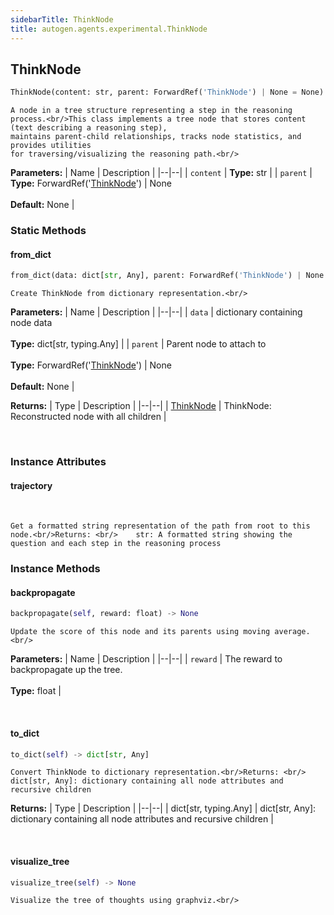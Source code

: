 ```yaml
---
sidebarTitle: ThinkNode
title: autogen.agents.experimental.ThinkNode
---
```

<h2 id="autogen.agents.experimental.ThinkNode" class="doc doc-heading">
    <code class="doc-symbol doc-symbol-heading doc-symbol-class"></code>
    <span class="doc doc-object-name doc-class-name">ThinkNode</span>
</h2>

```python
ThinkNode(content: str, parent: ForwardRef('ThinkNode') | None = None)
```

    A node in a tree structure representing a step in the reasoning process.<br/>This class implements a tree node that stores content (text describing a reasoning step),
    maintains parent-child relationships, tracks node statistics, and provides utilities
    for traversing/visualizing the reasoning path.<br/>

<b>Parameters:</b>
| Name | Description |
|--|--|
| `content` | **Type:** str |
| `parent` | **Type:** ForwardRef('[ThinkNode](/docs/api-reference/autogen/agents/experimental/ThinkNode)') \| None<br/><br/>**Default:** None |

### Static Methods

<code class="doc-symbol doc-symbol-heading doc-symbol-method"></code>
#### from_dict

```python
from_dict(data: dict[str, Any], parent: ForwardRef('ThinkNode') | None = None) -> ThinkNode
```

    Create ThinkNode from dictionary representation.<br/>

<b>Parameters:</b>
| Name | Description |
|--|--|
| `data` | dictionary containing node data<br/><br/>**Type:** dict[str, typing.Any] |
| `parent` | Parent node to attach to<br/><br/>**Type:** ForwardRef('[ThinkNode](/docs/api-reference/autogen/agents/experimental/ThinkNode)') \| None<br/><br/>**Default:** None |

<b>Returns:</b>
| Type | Description |
|--|--|
| [ThinkNode](/docs/api-reference/autogen/agents/experimental/ThinkNode) | ThinkNode: Reconstructed node with all children |

<br />

### Instance Attributes

<code class="doc-symbol doc-symbol-heading doc-symbol-attribute"></code>
#### trajectory
<br />

    Get a formatted string representation of the path from root to this node.<br/>Returns: <br/>    str: A formatted string showing the question and each step in the reasoning process

### Instance Methods

<code class="doc-symbol doc-symbol-heading doc-symbol-method"></code>
#### backpropagate

```python
backpropagate(self, reward: float) -> None
```

    Update the score of this node and its parents using moving average.<br/>

<b>Parameters:</b>
| Name | Description |
|--|--|
| `reward` | The reward to backpropagate up the tree.<br/><br/>**Type:** float |

<br />

<code class="doc-symbol doc-symbol-heading doc-symbol-method"></code>
#### to_dict

```python
to_dict(self) -> dict[str, Any]
```

    Convert ThinkNode to dictionary representation.<br/>Returns: <br/>    dict[str, Any]: dictionary containing all node attributes and recursive children

<b>Returns:</b>
| Type | Description |
|--|--|
| dict[str, typing.Any] | dict[str, Any]: dictionary containing all node attributes and recursive children |

<br />

<code class="doc-symbol doc-symbol-heading doc-symbol-method"></code>
#### visualize_tree

```python
visualize_tree(self) -> None
```

    Visualize the tree of thoughts using graphviz.<br/>

<br />